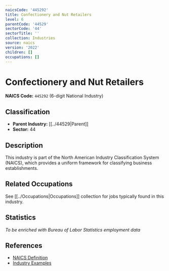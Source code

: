 ```yaml
---
naicsCode: '445292'
title: Confectionery and Nut Retailers
level: 6
parentCode: '44529'
sectorCode: '44'
sectorTitle: ''
collection: Industries
source: naics
version: '2022'
children: []
occupations: []
---
```

# Confectionery and Nut Retailers

**NAICS Code:** `445292` (6-digit National Industry)

## Classification

- **Parent Industry:** [[../44529|Parent]]
- **Sector:** 44

## Description

This industry is part of the North American Industry Classification System (NAICS), which provides a uniform framework for classifying business establishments.

## Related Occupations

See [[../Occupations|Occupations]] collection for jobs typically found in this industry.

## Statistics

*To be enriched with Bureau of Labor Statistics employment data*

## References

- [NAICS Definition](https://www.census.gov/naics/)
- [Industry Examples](https://www.census.gov/naics/2022NAICS/)
